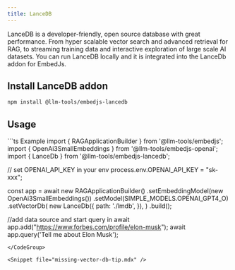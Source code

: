 ```yaml
---
title: LanceDB
---
```


LanceDB is a developer-friendly, open source database with great performance.
From hyper scalable vector search and advanced retrieval for RAG, to streaming training data and interactive exploration of large scale AI datasets.
You can run LanceDB locally and it is integrated into the LanceDb addon for EmbedJs.

## Install LanceDB addon

```bash
npm install @llm-tools/embedjs-lancedb
```

## Usage
<CodeGroup>
```ts Example
import { RAGApplicationBuilder } from '@llm-tools/embedjs';
import { OpenAi3SmallEmbeddings } from '@llm-tools/embedjs-openai';
import { LanceDb } from '@llm-tools/embedjs-lancedb';

// set OPENAI_API_KEY in your env
process.env.OPENAI_API_KEY = "sk-xxx";

const app = await new RAGApplicationBuilder()
.setEmbeddingModel(new OpenAi3SmallEmbeddings())
.setModel(SIMPLE_MODELS.OPENAI_GPT4_O)
.setVectorDb(
    new LanceDb({
        path: './lmdb',
    }),
)
.build();


//add data source and start query in
await app.add("https://www.forbes.com/profile/elon-musk");
await app.query('Tell me about Elon Musk');
```
</CodeGroup>

<Snippet file="missing-vector-db-tip.mdx" />
